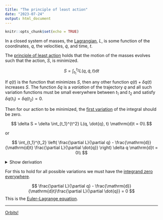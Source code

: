 ```yaml
---
title: "The principle of least action"
date: "2023-07-24"
output: html_document
---
```


```r
knitr::opts_chunk$set(echo = TRUE)
```

In a closed system of masses, the [Lagrangian](https://en.wikipedia.org/wiki/Lagrangian_mechanics), $L$, is some function of the coordinates, $q$, the velocities, $\dot{q}$, and time, $t$.

The [principle of least action](https://en.wikipedia.org/wiki/Stationary-action_principle) holds that the motion of the masses evolves such that the action, $S$, is minimized.

$$
S = \int_{t_1}^{t_2} L(q, \dot{q}, t) \mathrm{d}t
$$

If $q(t)$ is the function that minimizes $S$, then any other function $q(t) + \delta q(t)$ increases $S$. The function $\delta q$ is a *variation* of the trajectory $q$ and all such variation functions must be small everywhere between $t_1$ and $t_2$ and satisfy $\delta q(t_1) = \delta q(t_2) = 0$.

Then for our action to be minimized, the [first variation](https://en.wikipedia.org/wiki/First_variation) of the integral should be zero.

$$
\delta S = \delta \int_{t_1}^{t^2} L(q, \dot{q}, t) \mathrm{d}t = 0\\
$$

or

$$
\int_{t_1}^{t_2} \left( \frac{\partial L}{\partial q} - \frac{\mathrm{d}}{\mathrm{d}t} \frac{\partial L}{\partial \dot{q}} \right) \delta q \mathrm{d}t = 0\\
$$

<details>
<summary>Show derivation</summary>
The action:

$$
S(q, \dot{q}, t) = \int_{t_1}^{t_2} L(q, \dot{q}, t) \mathrm{d}t
$$

The [first variation](https://en.wikipedia.org/wiki/First_variation) with $q(t) + \epsilon \eta(t)$,

$$
\begin{align}
\delta S(q, \dot{q}, t, \eta) &=  \frac{\mathrm{d}}{\mathrm{d} \epsilon} S(q + \epsilon \eta, \dot{q} + \epsilon \dot{\eta}, t) \Big|_{\epsilon = 0}\\
                              &= \int_{t_1}^{t_2} \frac{\mathrm{d}}{\mathrm{d} \epsilon} L(q + \epsilon \eta, \dot{q} + \epsilon \dot{\eta}, t) \Big|_{\epsilon = 0} \mathrm{d}t\\
                              &= \int_{t_1}^{t_2} \left( \frac{\partial L}{\partial q} \eta + \frac{\partial L}{\partial \dot{q}} \dot{\eta} \right) \mathrm{d}t\\
                              &= \int_{t_1}^{t_2} \frac{\partial L}{\partial q} \eta \mathrm{d}t + \int_{t_1}^{t_2} \frac{\partial L}{\partial \dot{q}} \dot{\eta} \mathrm{d}t\\
\end{align}
$$

Using [integration by parts](https://en.wikipedia.org/wiki/Integration_by_parts), i.e. $\int_{t_1}^{t_2} u(t)\dot{v}(t) \mathrm{d}t = \Big[ u(t) v(t) \Big]_{t_1}^{t_2} - \int_{t_1}^{t_2} \dot{u}(t) v(t) \mathrm{d}t$, substituting with $u = \frac{\partial L}{\partial \dot{q}} and $\dot{v} = \dot{\eta}$,

$$
\begin{align}
\delta S(q, \dot{q}, t, \eta) &= \int_{t_1}^{t_2} \frac{\partial L}{\partial q} \eta \mathrm{d}t + \Big[ \frac{\partial L}{\partial \dot{q}} \eta \Big]_{t_1}^{t_2}
                                  - \int_{t_1}^{t_2} \frac{\mathrm{d}}{\mathrm{d}t}\frac{\partial L}{\partial \dot{q}} \eta \mathrm{d}t\\
\end{align}
$$

Noting that $\eta(t_1) = \eta(t_2) = 0$ cancels the middle term and factoring out $\eta$, we require the variation equal zero.

$$
\delta S(q, \dot{q}, t, \eta) = \int_{t_1}^{t_2} \Big( \frac{\partial L}{\partial q} - \frac{\mathrm{d}}{\mathrm{d}t}\frac{\partial L}{\partial \dot{q}} \Big) \eta \mathrm{d}t = 0
$$
</details>

For this to hold for all possible variations we must have the [integrand zero everywhere](https://en.wikipedia.org/wiki/Fundamental_lemma_of_the_calculus_of_variations).

$$
\frac{\partial L}{\partial q} - \frac{\mathrm{d}}{\mathrm{d}t}\frac{\partial L}{\partial \dot{q}} = 0
$$
This is the [Euler–Lagrange equation](https://en.wikipedia.org/wiki/Euler%E2%80%93Lagrange_equation).

***

[Orbits!](./index.html)
